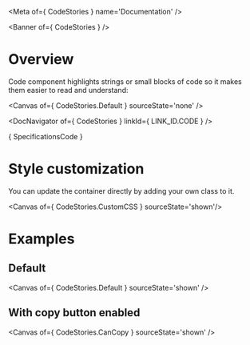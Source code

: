 
<Meta of={ CodeStories } name='Documentation' />

<Banner of={ CodeStories } />

# Overview

Code component highlights strings or small blocks of code so it makes them easier to read and understand:

<Canvas of={ CodeStories.Default } sourceState='none' />

<DocNavigator of={ CodeStories } linkId={ LINK_ID.CODE } />

<Markdown>{ SpecificationsCode }</Markdown>

# Style customization

You can update the container directly by adding your own class to it.

<Canvas of={ CodeStories.CustomCSS } sourceState='shown'/>

# Examples

## Default

<Canvas of={ CodeStories.Default } sourceState='shown' />

## With copy button enabled
<Canvas of={ CodeStories.CanCopy } sourceState='shown' />
